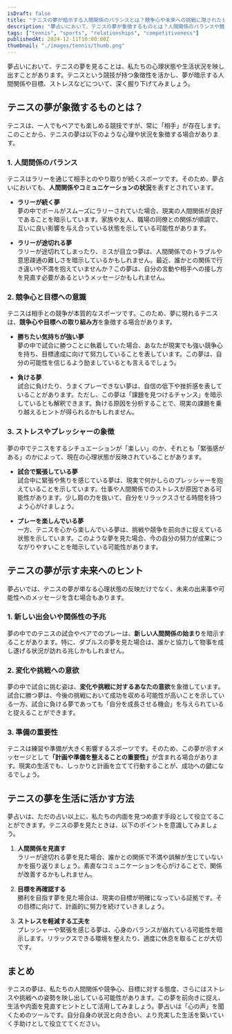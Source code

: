 ```yaml
---
isDraft: false
title: "テニスの夢が暗示する人間関係のバランスとは？競争心や未来への挑戦に隠されたヒントを解説"
description: "夢占いにおいて、テニスの夢が象徴するものとは？人間関係のバランスや競争心、未来の挑戦など、テニスが持つ多彩な意味を解説します。"
tags: ["tennis", "sports", "relationships", "competitiveness"]
publishedAt: 2024-12-11T10:00:00Z
thumbnail: "./images/tennis/thumb.png"
---
```


夢占いにおいて、テニスの夢を見ることは、私たちの心理状態や生活状況を映し出すことがあります。テニスという競技が持つ象徴性を活かし、夢が暗示する人間関係や目標、ストレスなどについて、深く掘り下げてみましょう。

<TableOfContents />

## テニスの夢が象徴するものとは？

テニスは、一人でもペアでも楽しめる競技ですが、常に「相手」が存在します。このことから、テニスの夢は以下のような心理や状況を象徴する場合があります。

### 1. <strong>人間関係のバランス</strong>

テニスはラリーを通じて相手とのやり取りが続くスポーツです。そのため、夢占いにおいても、<strong>人間関係やコミュニケーションの状況</strong>を表すとされています。

- <strong>ラリーが続く夢</strong>
  <br />
  夢の中でボールがスムーズにラリーされていた場合、現実の人間関係が良好であることを暗示しています。家族や友人、職場の同僚との関係が順調で、互いに良い影響を与え合っている状態を示している可能性があります。

- <strong>ラリーが途切れる夢</strong>
  <br />
  ラリーが途切れてしまったり、ミスが目立つ夢は、人間関係でのトラブルや意思疎通の難しさを暗示しているかもしれません。最近、誰かとの関係で行き違いや不満を抱えていませんか？この夢は、自分の言動や相手への接し方を見直す必要があるというメッセージかもしれません。

### 2. <strong>競争心と目標への意識</strong>

テニスは相手との競争が本質的なスポーツです。このため、夢に現れるテニスは、<strong>競争心や目標への取り組み方</strong>を象徴する場合があります。

- <strong>勝ちたい気持ちが強い夢</strong>
  <br />
  夢の中で試合に勝つことに執着していた場合、あなたが現実でも強い競争心を持ち、目標達成に向けて努力していることを表しています。この夢は、自分の可能性を信じるよう励ましているとも言えるでしょう。

- <strong>負ける夢</strong>
  <br />
  試合に負けたり、うまくプレーできない夢は、自信の低下や挫折感を表していることがあります。ただし、この夢は「課題を見つけるチャンス」を暗示しているとも解釈できます。負ける原因を分析することで、現実の課題を乗り越えるヒントが得られるかもしれません。

### 3. <strong>ストレスやプレッシャーの象徴</strong>

夢の中でテニスをするシチュエーションが「楽しい」のか、それとも「緊張感がある」のかによって、現在の心理状態が反映されていることがあります。

- <strong>試合で緊張している夢</strong>
  <br />
  試合中に緊張や焦りを感じている夢は、現実で何かしらのプレッシャーを抱えていることを示しています。仕事や人間関係でのストレスが原因である可能性があります。少し肩の力を抜いて、自分をリラックスさせる時間を持つよう心がけましょう。

- <strong>プレーを楽しんでいる夢</strong>
  <br />
  一方、テニスを心から楽しんでいる夢は、挑戦や競争を前向きに捉えている状態を示しています。このような夢を見た場合、今の自分の努力が成果につながりやすいことを暗示している可能性があります。

## テニスの夢が示す未来へのヒント

夢占いでは、テニスの夢が単なる心理状態の反映だけでなく、未来の出来事や可能性へのメッセージを含む場合もあります。

### 1. <strong>新しい出会いや関係性の予兆</strong>

夢の中でのテニスの試合やペアでのプレーは、<strong>新しい人間関係の始まり</strong>を暗示することがあります。特に、ダブルスの夢を見た場合は、誰かと協力して物事を成し遂げる状況が訪れる兆しかもしれません。

### 2. <strong>変化や挑戦への意欲</strong>

夢の中で試合に挑む姿は、<strong>変化や挑戦に対するあなたの意欲</strong>を象徴しています。試合に勝つ夢は、今後の挑戦において成功を収める可能性が高いことを示している一方、試合に負ける夢であっても「自分を成長させる機会」を与えられていると捉えることができます。

### 3. <strong>準備の重要性</strong>

テニスは練習や準備が大きく影響するスポーツです。そのため、この夢が示すメッセージとして<strong>「計画や準備を整えることの重要性」</strong>が含まれる場合があります。現実の生活でも、しっかりと計画を立てて行動することが、成功への鍵になるでしょう。

## テニスの夢を生活に活かす方法

夢占いは、ただの占い以上に、私たちの内面を見つめ直す手段として役立てることができます。テニスの夢を見たときは、以下のポイントを意識してみましょう。

1. <strong>人間関係を見直す</strong>
   <br />
   ラリーが途切れる夢を見た場合、誰かとの関係で不満や誤解が生じていないかを振り返りましょう。素直なコミュニケーションを心がけることで、関係が改善するかもしれません。

2. <strong>目標を再確認する</strong>
   <br />
   勝利を目指す夢を見た場合は、現実の目標が明確になっている証拠です。その目標に向けて、計画的に努力を続けていきましょう。

3. <strong>ストレスを軽減する工夫を</strong>
   <br />
   プレッシャーや緊張を感じる夢は、心身のバランスが崩れている可能性を暗示します。リラックスできる環境を整えたり、適度に休息を取ることが大切です。

## まとめ

テニスの夢は、私たちの人間関係や競争心、目標に対する態度、さらにはストレスや挑戦への姿勢を映し出している可能性があります。この夢を前向きに捉え、生活や内面を見直すヒントとして活用してみましょう。夢占いは「心の声」を聞くためのツールです。自分自身の状況と向き合い、より充実した生活を築いていく手助けとして役立ててください。
